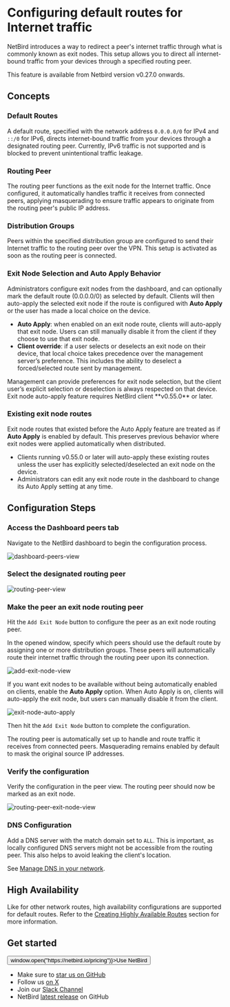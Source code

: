 # Configuring default routes for Internet traffic

NetBird introduces a way to redirect a peer's internet traffic through what is commonly known as exit nodes.
This setup allows you to direct all internet-bound traffic from your devices through a specified routing
peer.

<Note>
    This feature is available from Netbird version v0.27.0 onwards.
</Note>

## Concepts

### Default Routes

A default route, specified with the network address `0.0.0.0/0` for IPv4 and `::/0` for IPv6, directs internet-bound
traffic from your devices
through a designated routing peer.
<Note>
    Currently, IPv6 traffic is not supported and is blocked to prevent unintentional traffic leakage.
</Note>

### Routing Peer

The routing peer functions as the exit node for the Internet traffic. Once configured, it automatically handles traffic
it receives from connected peers, applying masquerading to ensure traffic appears to originate from the routing peer's
public IP address.

### Distribution Groups

Peers within the specified distribution group are configured to send their Internet traffic to the routing peer over the
VPN.
This setup is activated as soon as the routing peer is connected.

### Exit Node Selection and Auto Apply Behavior

Administrators configure exit nodes from the dashboard, and can optionally mark the default route (0.0.0.0/0) as selected by default. Clients will then auto-apply the selected exit node if the route is configured with **Auto Apply** or the user has made a local choice on the device.

- **Auto Apply**: when enabled on an exit node route, clients will auto-apply that exit node. Users can still manually disable it from the client if they choose to use that exit node.
- **Client override**: if a user selects or deselects an exit node on their device, that local choice takes precedence over the management server’s preference. This includes the ability to deselect a forced/selected route sent by management.

<Note>
  Management can provide preferences for exit node selection, but the client user’s explicit selection or deselection is always respected on that device.
</Note>

<Note>
  Exit node auto-apply feature requires NetBird client **v0.55.0** or later.
</Note>

### Existing exit node routes

Exit node routes that existed before the Auto Apply feature are treated as if **Auto Apply** is enabled by default. This preserves previous behavior where exit nodes were applied automatically when distributed.

- Clients running v0.55.0 or later will auto-apply these existing routes unless the user has explicitly selected/deselected an exit node on the device.
- Administrators can edit any exit node route in the dashboard to change its Auto Apply setting at any time.

## Configuration Steps

### Access the Dashboard peers tab

Navigate to the NetBird dashboard to begin the configuration process.

<p>
    <img src="/docs-static/img/how-to-guides/netbird-peers.png" alt="dashboard-peers-view"
         className="imagewrapper-big"/>
</p>

### Select the designated routing peer

<p>
    <img src="/docs-static/img/how-to-guides/netbird-peers-routing-peer.png" alt="routing-peer-view"
         className="imagewrapper-big"/>
</p>

### Make the peer an exit node routing peer

Hit the `Add Exit Node` button to configure the peer as an exit node routing peer.

In the opened window, specify which peers should use the default route by assigning one or more distribution groups.
These peers will automatically route their internet traffic through the routing peer upon its connection.

<p>
    <img src="/docs-static/img/how-to-guides/netbird-peers-add-exit-node.png" alt="add-exit-node-view"
         className="imagewrapper-big"/>
</p>

If you want exit nodes to be available without being automatically enabled on clients, enable the **Auto Apply** option. When Auto Apply is on, clients will auto-apply the exit node, but users can manually disable it from the client.

<p>
    <img src="/docs-static/img/how-to-guides/exit-node-auto-apply.png" alt="exit-node-auto-apply" className="imagewrapper-big"/>
</p>

Then hit the `Add Exit Node` button to complete the configuration.

The routing peer is automatically set up to handle and route traffic it receives from connected peers. Masquerading
remains enabled by default to mask the original source IP addresses.

### Verify the configuration

Verify the configuration in the peer view. The routing peer should now be marked as an exit node.

<p>
    <img src="/docs-static/img/how-to-guides/netbird-peers-routing-peer-exit-node.png" alt="routing-peer-exit-node-view"
         className="imagewrapper-big"/>
</p>

### DNS Configuration

Add a DNS server with the match domain set to `ALL`.
This is important, as locally configured DNS servers might not be accessible from the routing peer.
This also helps to avoid leaking the client's location.

See [Manage DNS in your network](manage-dns-in-your-network).

## High Availability

Like for other network routes, high availability configurations are supported for default
routes. Refer to
the [Creating Highly Available Routes](routing-traffic-to-private-networks#creating-highly-available-routes)
section for more information.

## Get started
<p float="center" >
    <Button name="button" className="button-5" onClick={() => window.open("https://netbird.io/pricing")}>Use NetBird</Button>
</p>

- Make sure to [star us on GitHub](https://github.com/netbirdio/netbird)
- Follow us [on X](https://x.com/netbird)
- Join our [Slack Channel](/slack-url)
- NetBird [latest release](https://github.com/netbirdio/netbird/releases) on GitHub
